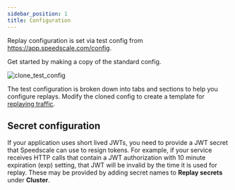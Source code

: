 ```yaml
---
sidebar_position: 1
title: Configuration
---
```


Replay configuration is set via test config from https://app.speedscale.com/config.

Get started by making a copy of the standard config.

![clone_test_config](./clone_test_config_standard.png)

The test configuration is broken down into tabs and sections to help you
configure replays. Modify the cloned config to create a template for
[replaying traffic](/concepts/replay).

## Secret configuration

If your application uses short lived JWTs, you need to provide a JWT secret
that Speedscale can use to resign tokens. For example, if your service receives
HTTP calls that contain a JWT authorization with 10 minute expiration (exp)
setting, that JWT will be invalid by the time it is used for replay. These may
be provided by adding secret names to **Replay secrets** under **Cluster**.

